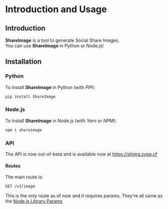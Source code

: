 # Introduction and Usage
## Introduction
**ShareImage** is a tool to generate Social Share Images.  
You can use **ShareImage** in Python or Node.js!  
## Installation
### Python
To Install **ShareImage** in Python (with *PIP*):
```sh title=Terminal
pip install ShareImage
```

### Node.js
To Install **ShareImage** in Node.js (with *Yarn* or *NPM*):
```sh npm2yarn
npm i shareimage
```

### API
The API is now out-of-beta and is available now at https://shimg.zype.cf

#### Routes
The main route is:
```
GET /v1/image
```
This is the only route as of now and it requires params. They're all same as the [Node.js Library Params](https://www.npmjs.com/package/shareimage#Parameters)
